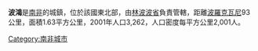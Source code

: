 '''波鴻'''是[[南非|南非]]的城鎮，位於該國東北部，由[[林波波省|林波波省]]負責管轄，距離[[波羅克瓦尼|波羅克瓦尼]]93公里，面積1.63平方公里，2001年人口3,262，人口密度每平方公里2,001人。

{{SouthAfrica-geo-stub}}
[[Category:南非城市|Category:南非城市]]